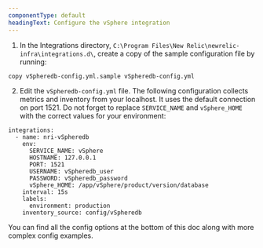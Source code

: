 ```yaml
---
componentType: default
headingText: Configure the vSphere integration
---
```


1. In the Integrations directory, `C:\Program Files\New Relic\newrelic-infra\integrations.d\`, create a copy of the sample configuration file by running:

```
copy vSpheredb-config.yml.sample vSpheredb-config.yml
```

2. Edit the `vSpheredb-config.yml` file. The following configuration collects metrics and inventory from your localhost. It uses the default connection on port 1521. Do not forget to replace `SERVICE_NAME` and `vSphere_HOME` with the correct values for your environment:

```
integrations:
  - name: nri-vSpheredb
    env:
      SERVICE_NAME: vSphere
      HOSTNAME: 127.0.0.1
      PORT: 1521
      USERNAME: vSpheredb_user
      PASSWORD: vSpheredb_password
      vSphere_HOME: /app/vSphere/product/version/database
    interval: 15s
    labels:
      environment: production
    inventory_source: config/vSpheredb
```
You can find all the config options at the bottom of this doc along with more complex config examples.

